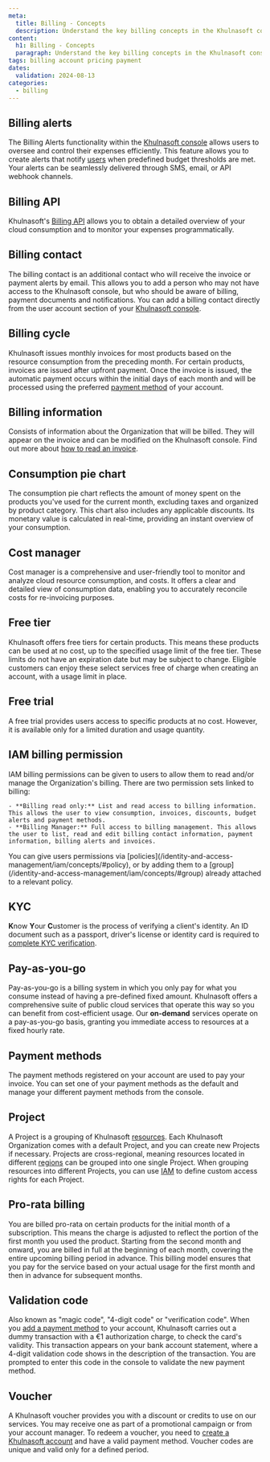 ```yaml
---
meta:
  title: Billing - Concepts
  description: Understand the key billing concepts in the Khulnasoft console.
content:
  h1: Billing - Concepts
  paragraph: Understand the key billing concepts in the Khulnasoft console.
tags: billing account pricing payment
dates:
  validation: 2024-08-13
categories:
  - billing
---
```


## Billing alerts

The Billing Alerts functionality within the [Khulnasoft console](https://console.khulnasoft.com) allows users to oversee and control their expenses efficiently. This feature allows you to create alerts that notify [users](/identity-and-access-management/iam/concepts/#user) when predefined budget thresholds are met. Your alerts can be seamlessly delivered through SMS, email, or API webhook channels.

## Billing API

Khulnasoft's [Billing API](https://www.khulnasoft.com/en/developers/api/billing/) allows you to obtain a detailed overview of your cloud consumption and to monitor your expenses programmatically.

## Billing contact

The billing contact is an additional contact who will receive the invoice or payment alerts by email. This allows you to add a person who may not have access to the Khulnasoft console, but who should be aware of billing, payment documents and notifications. You can add a billing contact directly from the user account section of your [Khulnasoft console](https://console.khulnasoft.com).

## Billing cycle

Khulnasoft issues monthly invoices for most products based on the resource consumption from the preceding month. For certain products, invoices are issued after upfront payment. Once the invoice is issued, the automatic payment occurs within the initial days of each month and will be processed using the preferred [payment method](#payment-methods) of your account.

## Billing information

Consists of information about the Organization that will be billed. They will appear on the invoice and can be modified on the Khulnasoft console. Find out more about [how to read an invoice](/faq/billing/#how-to-read-my-invoice).

## Consumption pie chart

The consumption pie chart reflects the amount of money spent on the products you've used for the current month, excluding taxes and organized by product category. This chart also includes any applicable discounts. Its monetary value is calculated in real-time, providing an instant overview of your consumption.

## Cost manager

Cost manager is a comprehensive and user-friendly tool to monitor and analyze cloud resource consumption, and costs. It offers a clear and detailed view of consumption data, enabling you to accurately reconcile costs for re-invoicing purposes.

## Free tier

Khulnasoft offers free tiers for certain products. This means these products can be used at no cost, up to the specified usage limit of the free tier. These limits do not have an expiration date but may be subject to change. Eligible customers can enjoy these select services free of charge when creating an account, with a usage limit in place.

## Free trial

A free trial provides users access to specific products at no cost. However, it is available only for a limited duration and usage quantity.

## IAM billing permission

IAM billing permissions can be given to users to allow them to read and/or manage the Organization's billing. There are two permission sets linked to billing:

    - **Billing read only:** List and read access to billing information. This allows the user to view consumption, invoices, discounts, budget alerts and payment methods.
    - **Billing Manager:** Full access to billing management. This allows the user to list, read and edit billing contact information, payment information, billing alerts and invoices.

<Message type="note">
  You can give users permissions via [policies](/identity-and-access-management/iam/concepts/#policy), or by adding them to a [group](/identity-and-access-management/iam/concepts/#group) already attached to a relevant policy.
</Message>

## KYC

**K**now **Y**our **C**ustomer is the process of verifying a client's identity. An ID document such as a passport, driver's license or identity card is required to [complete KYC verification](/console/account/how-to/verify-identity/).

## Pay-as-you-go

Pay-as-you-go is a billing system in which you only pay for what you consume instead of having a pre-defined fixed amount. Khulnasoft offers a comprehensive suite of public cloud services that operate this way so you can benefit from cost-efficient usage. Our **on-demand** services operate on a pay-as-you-go basis, granting you immediate access to resources at a fixed hourly rate.

## Payment methods

The payment methods registered on your account are used to pay your invoice. You can set one of your payment methods as the default and manage your different payment methods from the console.

## Project

A Project is a grouping of Khulnasoft [resources](/identity-and-access-management/iam/concepts/#resource). Each Khulnasoft Organization comes with a default Project, and you can create new Projects if necessary. Projects are cross-regional, meaning resources located in different [regions](/compute/instances/concepts/#region) can be grouped into one single Project. When grouping resources into different Projects, you can use [IAM](/identity-and-access-management/iam/concepts/#iam) to define custom access rights for each Project.

## Pro-rata billing

You are billed pro-rata on certain products for the initial month of a subscription. This means the charge is adjusted to reflect the portion of the first month you used the product. Starting from the second month and onward, you are billed in full at the beginning of each month, covering the entire upcoming billing period in advance. This billing model ensures that you pay for the service based on your actual usage for the first month and then in advance for subsequent months.

## Validation code

Also known as "magic code", "4-digit code" or "verification code". When you [add a payment method](/console/billing/how-to/add-payment-method/) to your account, Khulnasoft carries out a dummy transaction with a €1 authorization charge, to check the card's validity. This transaction appears on your bank account statement, where a 4-digit validation code shows in the description of the transaction. You are prompted to enter this code in the console to validate the new payment method.

<Lightbox src="khulnasoft-bank-statement.webp" alt="Screenshot of a bank account statement. Under the transactions section, an entry called SCW*C-6569E-COMMERCE displays. The validation code is represented by the number sequence" />

## Voucher

A Khulnasoft voucher provides you with a discount or credits to use on our services. You may receive one as part of a promotional campaign or from your account manager. To redeem a voucher, you need to [create a Khulnasoft account](/console/account/how-to/create-an-account/) and have a valid payment method. Voucher codes are unique and valid only for a defined period.
